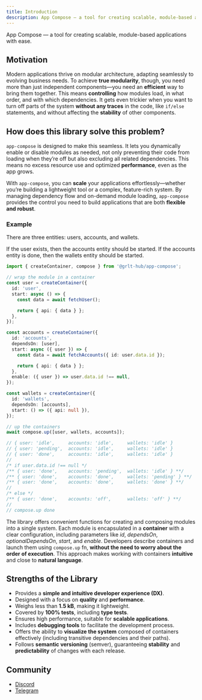 ```yaml
---
title: Introduction
description: App Compose — a tool for creating scalable, module-based applications with ease.
---
```


App Compose — a tool for creating scalable, module-based applications with ease.

## Motivation

Modern applications thrive on modular architecture, adapting seamlessly to evolving business needs. To achieve **true modularity**, though, you need more than just independent components—you need an **efficient** way to bring them together. This means **controlling** how modules load, in what order, and with which dependencies. It gets even trickier when you want to turn off parts of the system **without any traces** in the code, like `if/else` statements, and without affecting the **stability** of other components.

## How does this library solve this problem?

`app-compose` is designed to make this seamless. It lets you dynamically enable or disable modules as needed, not only preventing their code from loading when they’re off but also excluding all related dependencies. This means no excess resource use and optimized **performance**, even as the app grows.

With `app-compose`, you can **scale** your applications effortlessly—whether you’re building a lightweight tool or a complex, feature-rich system. By managing dependency flow and on-demand module loading, `app-compose` provides the control you need to build applications that are both **flexible and robust**.

### Example

There are three entities: users, accounts, and wallets.

If the user exists, then the accounts entity should be started. If the accounts entity is done, then the wallets entity should be started.

```ts
import { createContainer, compose } from '@grlt-hub/app-compose';

// wrap the module in a container
const user = createContainer({
  id: 'user',
  start: async () => {
    const data = await fetchUser();

    return { api: { data } };
  },
});

const accounts = createContainer({
  id: 'accounts',
  dependsOn: [user],
  start: async ({ user }) => {
    const data = await fetchAccounts({ id: user.data.id });

    return { api: { data } };
  },
  enable: ({ user }) => user.data.id !== null,
});

const wallets = createContainer({
  id: 'wallets',
  dependsOn: [accounts],
  start: () => ({ api: null }),
});

// up the containers
await compose.up([user, wallets, accounts]);

// { user: 'idle',     accounts: 'idle',     wallets: 'idle' }
// { user: 'pending',  accounts: 'idle',     wallets: 'idle' }
// { user: 'done',     accounts: 'idle',     wallets: 'idle' }
//
/* if user.data.id !== null */
/** { user: 'done',    accounts: 'pending',  wallets: 'idle' } **/
/** { user: 'done',    accounts: 'done',     wallets: 'pending' } **/
/** { user: 'done',    accounts: 'done',     wallets: 'done' } **/
//
/* else */
/** { user: 'done',    accounts: 'off',      wallets: 'off' } **/
//
// compose.up done
```

The library offers convenient functions for creating and composing modules into a single system. Each module is encapsulated in a **container** with a clear configuration, including parameters like _id_, _dependsOn_, _optionalDependsOn_, _start_, and _enable_. Developers describe containers and launch them using `compose.up` fn, **without the need to worry about the order of execution**. This approach makes working with containers **intuitive** and close to **natural language**.

## Strengths of the Library

- Provides a **simple and intuitive developer experience (DX)**.
- Designed with a focus on **quality** and **performance**.
- Weighs less than **1.5 kB**, making it lightweight.
- Covered by **100% tests**, including **type tests**.
- Ensures high performance, suitable for **scalable applications**.
- Includes **debugging tools** to facilitate the development process.
- Offers the ability to **visualize the system** composed of containers effectively (including transitive dependencies and their paths).
- Follows **semantic versioning** (semver), guaranteeing **stability** and **predictability** of changes with each release.

## Community

- [Discord](https://discord.gg/Q4DFKnxp)
- [Telegram](https://t.me/grlt_hub_app_compose)
